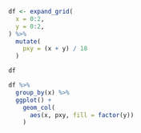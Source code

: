 
```r
df <- expand_grid(
  x = 0:2,
  y = 0:2,
) %>% 
  mutate(
    pxy = (x + y) / 18
  )

df
```

```r
df %>% 
  group_by(x) %>% 
  ggplot() +
    geom_col(
      aes(x, pxy, fill = factor(y))
    )
```

